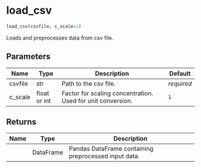 # load_csv { #bindcurve.load_csv }

```python
load_csv(csvfile, c_scale=1)
```

Loads and preprocesses data from csv file.

## Parameters {.doc-section .doc-section-parameters}

| Name    | Type         | Description                                                 | Default    |
|---------|--------------|-------------------------------------------------------------|------------|
| csvfile | str          | Path to the csv file.                                       | _required_ |
| c_scale | float or int | Factor for scaling concentration. Used for unit conversion. | `1`        |

## Returns {.doc-section .doc-section-returns}

| Name   | Type      | Description                                          |
|--------|-----------|------------------------------------------------------|
|        | DataFrame | Pandas DataFrame containing preprocessed input data. |